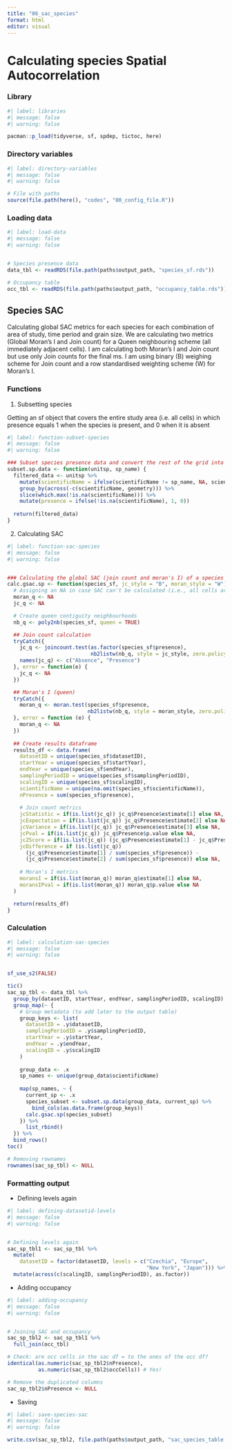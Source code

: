 ---
title: "06_sac_species"
format: html
editor: visual
---

# Calculating species Spatial Autocorrelation

### Library

```{r}
#| label: libraries
#| message: false
#| warning: false

pacman::p_load(tidyverse, sf, spdep, tictoc, here)
```

### Directory variables

```{r}
#| label: directory-variables
#| message: false
#| warning: false

# File with paths
source(file.path(here(), "codes", "00_config_file.R"))
```

### Loading data

```{r}
#| label: load-data
#| message: false
#| warning: false


# Species presence data
data_tbl <- readRDS(file.path(paths$output_path, "species_sf.rds"))

# Occupancy table
occ_tbl <- readRDS(file.path(paths$output_path, "occupancy_table.rds"))
```

## Species SAC

Calculating global SAC metrics for each species for each combination of area of study, time period and grain size. We are calculating two metrics (Global Moran's I and Join count) for a Queen neighbouring scheme (all immediately adjacent cells). I am calculating both Moran's I and Join count but use only Join counts for the final ms. I am using binary (B) weighing scheme for Join count and a row standardised weighting scheme (W) for Moran's I.

### Functions

1.  Subsetting species

Getting an sf object that covers the entire study area (i.e. all cells) in which presence equals 1 when the species is present, and 0 when it is absent

```{r}
#| label: function-subset-species
#| message: false
#| warning: false

### Subset species presence data and convert the rest of the grid into absences
subset.sp.data <- function(unitsp, sp_name) {
  filtered_data <- unitsp %>%
    mutate(scientificName = ifelse(scientificName != sp_name, NA, scientificName)) %>%
    group_by(across(-c(scientificName, geometry))) %>%
    slice(which.max(!is.na(scientificName))) %>%
    mutate(presence = ifelse(!is.na(scientificName), 1, 0))
  
  return(filtered_data)
}
```

2.  Calculating SAC

```{r}
#| label: function-sac-species
#| message: false
#| warning: false


### Calculating the global SAC (join count and moran's I) of a species distribution
calc.gsac.sp <- function(species_sf, jc_style = "B", moran_style = "W"){
  # Assigning an NA in case SAC can't be calculated (i.e., all cells are occupied)
  moran_q <- NA
  jc_q <- NA

  # Create queen contiguity neighbourhoods
  nb_q <- poly2nb(species_sf, queen = TRUE)

  ## Join count calculation
  tryCatch({
    jc_q <- joincount.test(as.factor(species_sf$presence),
                           nb2listw(nb_q, style = jc_style, zero.policy = T))
    names(jc_q) <- c("Absence", "Presence")
  }, error = function(e) {
    jc_q <- NA
  })

  ## Moran's I (queen)
  tryCatch({
    moran_q <- moran.test(species_sf$presence,
                          nb2listw(nb_q, style = moran_style, zero.policy = TRUE))
  }, error = function (e) {
    moran_q <- NA
  })
  
  ## Create results dataframe
  results_df <- data.frame(
    datasetID = unique(species_sf$datasetID),
    startYear = unique(species_sf$startYear),
    endYear = unique(species_sf$endYear),
    samplingPeriodID = unique(species_sf$samplingPeriodID),
    scalingID = unique(species_sf$scalingID),
    scientificName = unique(na.omit(species_sf$scientificName)),
    nPresence = sum(species_sf$presence),
    
    # Join count metrics
    jcStatistic = if(is.list(jc_q)) jc_q$Presence$estimate[1] else NA,
    jcExpectation = if(is.list(jc_q)) jc_q$Presence$estimate[2] else NA,
    jcVariance = if(is.list(jc_q)) jc_q$Presence$estimate[3] else NA,
    jcPval = if(is.list(jc_q)) jc_q$Presence$p.value else NA,
    jcZScore = if(is.list(jc_q)) (jc_q$Presence$estimate[1] - jc_q$Presence$estimate[2]) / sqrt(jc_q$Presence$estimate[3]) else NA,
    jcDifference = if (is.list(jc_q))
      (jc_q$Presence$estimate[1] / sum(species_sf$presence)) -
      (jc_q$Presence$estimate[2] / sum(species_sf$presence)) else NA,
    
    # Moran's I metrics
    moransI = if(is.list(moran_q)) moran_q$estimate[1] else NA,
    moransIPval = if(is.list(moran_q)) moran_q$p.value else NA
  )

  return(results_df)
}
```

### Calculation

```{r}
#| label: calculation-sac-species
#| message: false
#| warning: false


sf_use_s2(FALSE)

tic()
sac_sp_tbl <- data_tbl %>% 
  group_by(datasetID, startYear, endYear, samplingPeriodID, scalingID) %>% 
  group_map(~ {
    # Group metadata (to add later to the output table)
    group_keys <- list(
      datasetID = .y$datasetID,
      samplingPeriodID = .y$samplingPeriodID,
      startYear = .y$startYear,
      endYear = .y$endYear,
      scalingID = .y$scalingID
    )
    
    group_data <- .x
    sp_names <- unique(group_data$scientificName)
    
    map(sp_names, ~ {
      current_sp <- .x
      species_subset <- subset.sp.data(group_data, current_sp) %>% 
        bind_cols(as.data.frame(group_keys))
      calc.gsac.sp(species_subset)
    }) %>% 
      list_rbind()
  }) %>% 
  bind_rows()
toc()

# Removing rownames
rownames(sac_sp_tbl) <- NULL
```

### Formatting output

-   Defining levels again

```{r}
#| label: defining-datasetid-levels
#| message: false
#| warning: false


# Defining levels again
sac_sp_tbl1 <- sac_sp_tbl %>% 
  mutate(
    datasetID = factor(datasetID, levels = c("Czechia", "Europe", 
                                             "New York", "Japan"))) %>% 
  mutate(across(c(scalingID, samplingPeriodID), as.factor))
```

-   Adding occupancy

```{r}
#| label: adding-occupancy
#| message: false
#| warning: false


# Joining SAC and occupancy
sac_sp_tbl2 <- sac_sp_tbl1 %>% 
  full_join(occ_tbl)

# Check: are occ cells in the sac df = to the ones of the occ df?
identical(as.numeric(sac_sp_tbl2$nPresence), 
          as.numeric(sac_sp_tbl2$occCells)) # Yes!

# Remove the duplicated columns
sac_sp_tbl2$nPresence <- NULL
```

-   Saving

```{r}
#| label: save-species-sac
#| message: false
#| warning: false

write.csv(sac_sp_tbl2, file.path(paths$output_path, "sac_species_table.csv"))
```
